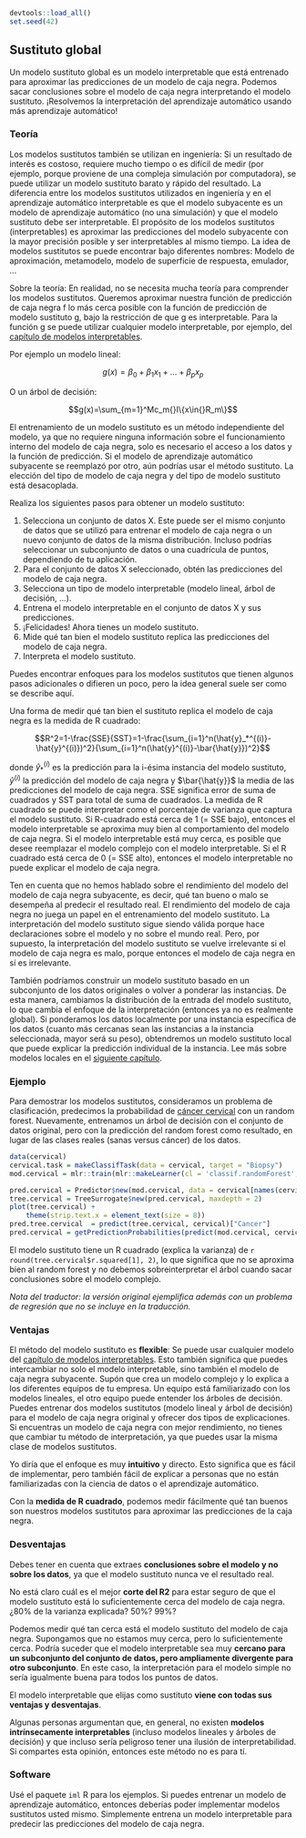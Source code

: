 ```r
devtools::load_all()
set.seed(42)
```

<!--{pagebreak}-->

## Sustituto global {#global}

Un modelo sustituto global es un modelo interpretable que está entrenado para aproximar las predicciones de un modelo de caja negra.
Podemos sacar conclusiones sobre el modelo de caja negra interpretando el modelo sustituto.
¡Resolvemos la interpretación del aprendizaje automático usando más aprendizaje automático!


### Teoría

Los modelos sustitutos también se utilizan en ingeniería:
Si un resultado de interés es costoso, requiere mucho tiempo o es difícil de medir (por ejemplo, porque proviene de una compleja simulación por computadora), se puede utilizar un modelo sustituto barato y rápido del resultado.
La diferencia entre los modelos sustitutos utilizados en ingeniería y en el aprendizaje automático interpretable es que el modelo subyacente es un modelo de aprendizaje automático (no una simulación) y que el modelo sustituto debe ser interpretable.
El propósito de los modelos sustitutos (interpretables) es aproximar las predicciones del modelo subyacente con la mayor precisión posible y ser interpretables al mismo tiempo.
La idea de modelos sustitutos se puede encontrar bajo diferentes nombres:
Modelo de aproximación, metamodelo, modelo de superficie de respuesta, emulador, ...

Sobre la teoría:
En realidad, no se necesita mucha teoría para comprender los modelos sustitutos.
Queremos aproximar nuestra función de predicción de caja negra f lo más cerca posible con la función de predicción de modelo sustituto g, bajo la restricción de que g es interpretable.
Para la función g se puede utilizar cualquier modelo interpretable, por ejemplo, del [capítulo de modelos interpretables](#simple).

Por ejemplo un modelo lineal:

$$g(x)=\beta_0+\beta_1{}x_1{}+\ldots+\beta_p{}x_p$$

O un árbol de decisión:

$$g(x)=\sum_{m=1}^Mc_m{}I\{x\in{}R_m\}$$

El entrenamiento de un modelo sustituto es un método independiente del modelo, ya que no requiere ninguna información sobre el funcionamiento interno del modelo de caja negra, solo es necesario el acceso a los datos y la función de predicción.
Si el modelo de aprendizaje automático subyacente se reemplazó por otro, aún podrías usar el método sustituto.
La elección del tipo de modelo de caja negra y del tipo de modelo sustituto está desacoplada.

Realiza los siguientes pasos para obtener un modelo sustituto:

1. Selecciona un conjunto de datos X.
Este puede ser el mismo conjunto de datos que se utilizó para entrenar el modelo de caja negra o un nuevo conjunto de datos de la misma distribución.
Incluso podrías seleccionar un subconjunto de datos o una cuadrícula de puntos, dependiendo de tu aplicación.
1. Para el conjunto de datos X seleccionado, obtén las predicciones del modelo de caja negra.
1. Selecciona un tipo de modelo interpretable (modelo lineal, árbol de decisión, ...).
1. Entrena el modelo interpretable en el conjunto de datos X y sus predicciones.
1. ¡Felicidades! Ahora tienes un modelo sustituto.
1. Mide qué tan bien el modelo sustituto replica las predicciones del modelo de caja negra.
1. Interpreta el modelo sustituto.

Puedes encontrar enfoques para los modelos sustitutos que tienen algunos pasos adicionales o difieren un poco, pero la idea general suele ser como se describe aquí.

Una forma de medir qué tan bien el sustituto replica el modelo de caja negra es la medida de R cuadrado:

$$R^2=1-\frac{SSE}{SST}=1-\frac{\sum_{i=1}^n(\hat{y}_*^{(i)}-\hat{y}^{(i)})^2}{\sum_{i=1}^n(\hat{y}^{(i)}-\bar{\hat{y}})^2}$$

donde $\hat{y}_*^{(i)}$ es la predicción para la i-ésima instancia del modelo sustituto, $\hat{y}^{(i)}$ la predicción del modelo de caja negra y $\bar{\hat{y}}$ la media de las predicciones del modelo de caja negra.
SSE significa error de suma de cuadrados y SST para total de suma de cuadrados.
La medida de R cuadrado se puede interpretar como el porcentaje de varianza que captura el modelo sustituto.
Si R-cuadrado está cerca de 1 (= SSE bajo), entonces el modelo interpretable se aproxima muy bien al comportamiento del modelo de caja negra.
Si el modelo interpretable está muy cerca, es posible que desee reemplazar el modelo complejo con el modelo interpretable.
Si el R cuadrado está cerca de 0 (= SSE alto), entonces el modelo interpretable no puede explicar el modelo de caja negra.

Ten en cuenta que no hemos hablado sobre el rendimiento del modelo del modelo de caja negra subyacente, es decir, qué tan bueno o malo se desempeña al predecir el resultado real.
El rendimiento del modelo de caja negra no juega un papel en el entrenamiento del modelo sustituto.
La interpretación del modelo sustituto sigue siendo válida porque hace declaraciones sobre el modelo y no sobre el mundo real.
Pero, por supuesto, la interpretación del modelo sustituto se vuelve irrelevante si el modelo de caja negra es malo, porque entonces el modelo de caja negra en sí es irrelevante.

<!-- Más ideas-->
También podríamos construir un modelo sustituto basado en un subconjunto de los datos originales o volver a ponderar las instancias.
De esta manera, cambiamos la distribución de la entrada del modelo sustituto, lo que cambia el enfoque de la interpretación (entonces ya no es realmente global).
Si ponderamos los datos localmente por una instancia específica de los datos (cuanto más cercanas sean las instancias a la instancia seleccionada, mayor será su peso), obtendremos un modelo sustituto local que puede explicar la predicción individual de la instancia.
Lee más sobre modelos locales en el [siguiente capítulo](#lime).

### Ejemplo

Para demostrar los modelos sustitutos, consideramos un problema de clasificación, predecimos la probabilidad de [cáncer cervical](#cervical) con un random forest.
Nuevamente, entrenamos un árbol de decisión con el conjunto de datos original, pero con la predicción del random forest como resultado, en lugar de las clases reales (sanas versus cáncer) de los datos.

```r
data(cervical)
cervical.task = makeClassifTask(data = cervical, target = "Biopsy")
mod.cervical = mlr::train(mlr::makeLearner(cl = 'classif.randomForest', predict.type = "prob"), cervical.task)

pred.cervical = Predictor$new(mod.cervical, data = cervical[names(cervical) != "Biopsy"], type = "prob")
tree.cervical = TreeSurrogate$new(pred.cervical, maxdepth = 2) 
plot(tree.cervical) + 
	theme(strip.text.x = element_text(size = 8))
pred.tree.cervical  = predict(tree.cervical, cervical)["Cancer"]
pred.cervical = getPredictionProbabilities(predict(mod.cervical, cervical.task))
```

El modelo sustituto tiene un R cuadrado (explica la varianza) de `r round(tree.cervical$r.squared[1], 2)`, lo que significa que no se aproxima bien al random forest y no debemos sobreinterpretar el árbol cuando sacar conclusiones sobre el modelo complejo.

*Nota del traductor: la versión original ejemplifica además con un problema de regresión que no se incluye en la traducción.*

### Ventajas

El método del modelo sustituto es **flexible**:
Se puede usar cualquier modelo del [capítulo de modelos interpretables](#simple).
Esto también significa que puedes intercambiar no solo el modelo interpretable, sino también el modelo de caja negra subyacente.
Supón que crea un modelo complejo y lo explica a los diferentes equipos de tu empresa.
Un equipo está familiarizado con los modelos lineales, el otro equipo puede entender los árboles de decisión.
Puedes entrenar dos modelos sustitutos (modelo lineal y árbol de decisión) para el modelo de caja negra original y ofrecer dos tipos de explicaciones.
Si encuentras un modelo de caja negra con mejor rendimiento, no tienes que cambiar tu método de interpretación, ya que puedes usar la misma clase de modelos sustitutos.

Yo diría que el enfoque es muy **intuitivo** y directo.
Esto significa que es fácil de implementar, pero también fácil de explicar a personas que no están familiarizadas con la ciencia de datos o el aprendizaje automático.

Con la **medida de R cuadrado**, podemos medir fácilmente qué tan buenos son nuestros modelos sustitutos para aproximar las predicciones de la caja negra.

### Desventajas

Debes tener en cuenta que extraes **conclusiones sobre el modelo y no sobre los datos**, ya que el modelo sustituto nunca ve el resultado real.

No está claro cuál es el mejor **corte del R2** para estar seguro de que el modelo sustituto está lo suficientemente cerca del modelo de caja negra.
¿80% de la varianza explicada? 50%? 99%?

Podemos medir qué tan cerca está el modelo sustituto del modelo de caja negra.
Supongamos que no estamos muy cerca, pero lo suficientemente cerca.
Podría suceder que el modelo interpretable sea muy **cercano para un subconjunto del conjunto de datos, pero ampliamente divergente para otro subconjunto**.
En este caso, la interpretación para el modelo simple no sería igualmente buena para todos los puntos de datos.

El modelo interpretable que elijas como sustituto **viene con todas sus ventajas y desventajas**.

Algunas personas argumentan que, en general, no existen **modelos intrínsecamente interpretables** (incluso modelos lineales y árboles de decisión) y que incluso sería peligroso tener una ilusión de interpretabilidad.
Si compartes esta opinión, entonces este método no es para tí.

### Software

Usé el paquete `iml` R para los ejemplos.
Si puedes entrenar un modelo de aprendizaje automático, entonces deberías poder implementar modelos sustitutos usted mismo.
Simplemente entrena un modelo interpretable para predecir las predicciones del modelo de caja negra.

